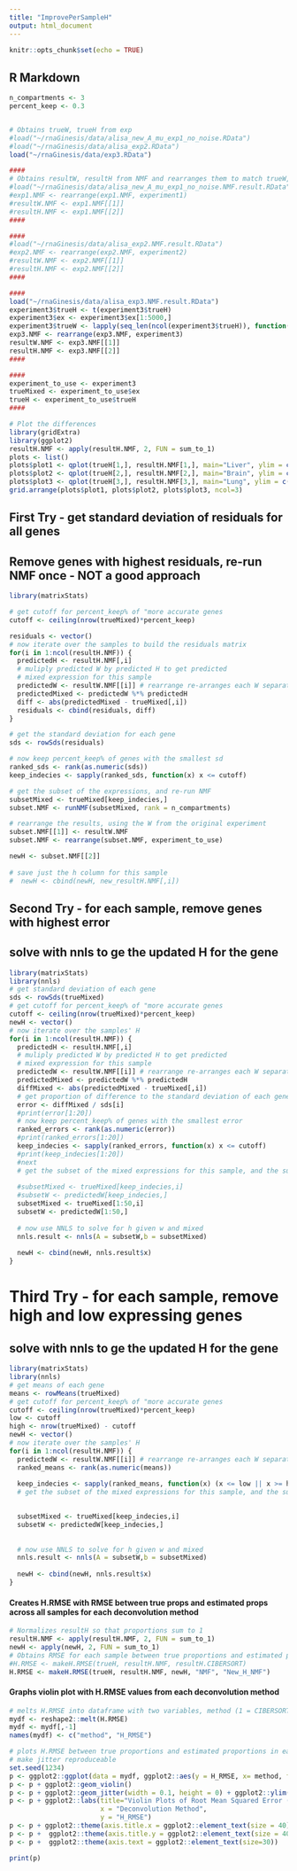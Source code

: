 ```yaml
---
title: "ImprovePerSampleH"
output: html_document
---
```


```r
knitr::opts_chunk$set(echo = TRUE)
```

## R Markdown
```r

n_compartments <- 3
percent_keep <- 0.3


# Obtains trueW, trueH from exp
#load("~/rnaGinesis/data/alisa_new_A_mu_exp1_no_noise.RData")
#load("~/rnaGinesis/data/alisa_exp2.RData")
load("~/rnaGinesis/data/exp3.RData")

####
# Obtains resultW, resultH from NMF and rearranges them to match trueW, trueH ordering
#load("~/rnaGinesis/data/alisa_new_A_mu_exp1_no_noise.NMF.result.RData")
#exp1.NMF <- rearrange(exp1.NMF, experiment1)
#resultW.NMF <- exp1.NMF[[1]]
#resultH.NMF <- exp1.NMF[[2]]
####

####
#load("~/rnaGinesis/data/alisa_exp2.NMF.result.RData")
#exp2.NMF <- rearrange(exp2.NMF, experiment2)
#resultW.NMF <- exp2.NMF[[1]]
#resultH.NMF <- exp2.NMF[[2]]
####

####
load("~/rnaGinesis/data/alisa_exp3.NMF.result.RData")
experiment3$trueH <- t(experiment3$trueH)
experiment3$ex <- experiment3$ex[1:5000,]
experiment3$trueW <- lapply(seq_len(ncol(experiment3$trueH)), function(X) experiment3$trueW[1:5000,])
exp3.NMF <- rearrange(exp3.NMF, experiment3)
resultW.NMF <- exp3.NMF[[1]]
resultH.NMF <- exp3.NMF[[2]]
####

####
experiment_to_use <- experiment3
trueMixed <- experiment_to_use$ex
trueH <- experiment_to_use$trueH
####

```

```r
# Plot the differences
library(gridExtra)
library(ggplot2)
resultH.NMF <- apply(resultH.NMF, 2, FUN = sum_to_1)
plots <- list()
plots$plot1 <- qplot(trueH[1,], resultH.NMF[1,], main="Liver", ylim = c(0, 1.0), color=I("blue"), alpha=I(0.1)) + theme(aspect.ratio = 0.8)
plots$plot2 <- qplot(trueH[2,], resultH.NMF[2,], main="Brain", ylim = c(0, 1.0), color=I("blue"), alpha=I(0.1))+ theme(aspect.ratio = 0.8)
plots$plot3 <- qplot(trueH[3,], resultH.NMF[3,], main="Lung", ylim = c(0, 1.0), color=I("blue"), alpha=I(0.1))+ theme(aspect.ratio = 0.8)
grid.arrange(plots$plot1, plots$plot2, plots$plot3, ncol=3)
```


## First Try - get standard deviation of residuals for all genes
## Remove genes with highest residuals, re-run NMF once - NOT a good approach
```r
library(matrixStats)

# get cutoff for percent_keep% of "more accurate genes
cutoff <- ceiling(nrow(trueMixed)*percent_keep)

residuals <- vector()
# now iterate over the samples to build the residuals matrix
for(i in 1:ncol(resultH.NMF)) { 
  predictedH <- resultH.NMF[,i]
  # muliply predicted W by predicted H to get predicted
  # mixed expression for this sample
  predictedW <- resultW.NMF[[i]] # rearrange re-arranges each W separately for each sample
  predictedMixed <- predictedW %*% predictedH
  diff <- abs(predictedMixed - trueMixed[,i])
  residuals <- cbind(residuals, diff)
}

# get the standard deviation for each gene
sds <- rowSds(residuals)

# now keep percent_keep% of genes with the smallest sd
ranked_sds <- rank(as.numeric(sds))
keep_indecies <- sapply(ranked_sds, function(x) x <= cutoff)

# get the subset of the expressions, and re-run NMF
subsetMixed <- trueMixed[keep_indecies,]
subset.NMF <- runNMF(subsetMixed, rank = n_compartments)

# rearrange the results, using the W from the original experiment
subset.NMF[[1]] <- resultW.NMF
subset.NMF <- rearrange(subset.NMF, experiment_to_use)

newH <- subset.NMF[[2]]
  
# save just the h column for this sample
#  newH <- cbind(newH, new_resultH.NMF[,i])

```

## Second Try - for each sample, remove genes with highest error
## solve with nnls to ge the updated H for the gene
```r

library(matrixStats)
library(nnls)
# get standard deviation of each gene
sds <- rowSds(trueMixed)
# get cutoff for percent_keep% of "more accurate genes
cutoff <- ceiling(nrow(trueMixed)*percent_keep)
newH <- vector()
# now iterate over the samples' H
for(i in 1:ncol(resultH.NMF)) { 
  predictedH <- resultH.NMF[,i]
  # muliply predicted W by predicted H to get predicted
  # mixed expression for this sample
  predictedW <- resultW.NMF[[i]] # rearrange re-arranges each W separately for each sample
  predictedMixed <- predictedW %*% predictedH
  diffMixed <- abs(predictedMixed - trueMixed[,i])
  # get proportion of difference to the standard deviation of each gene
  error <- diffMixed / sds[i]
  #print(error[1:20])
  # now keep percent_keep% of genes with the smallest error
  ranked_errors <- rank(as.numeric(error))
  #print(ranked_errors[1:20])
  keep_indecies <- sapply(ranked_errors, function(x) x <= cutoff)
  #print(keep_indecies[1:20])
  #next
  # get the subset of the mixed expressions for this sample, and the subset of the weights
  
  #subsetMixed <- trueMixed[keep_indecies,i]
  #subsetW <- predictedW[keep_indecies,]
  subsetMixed <- trueMixed[1:50,i]
  subsetW <- predictedW[1:50,]
  
  # now use NNLS to solve for h given w and mixed
  nnls.result <- nnls(A = subsetW,b = subsetMixed)
  
  newH <- cbind(newH, nnls.result$x)
}

```

# Third Try  - for each sample, remove high and low expressing genes
## solve with nnls to ge the updated H for the gene
```r
library(matrixStats)
library(nnls)
# get means of each gene
means <- rowMeans(trueMixed)
# get cutoff for percent_keep% of "more accurate genes
cutoff <- ceiling(nrow(trueMixed)*percent_keep)
low <- cutoff
high <- nrow(trueMixed) - cutoff
newH <- vector()
# now iterate over the samples' H
for(i in 1:ncol(resultH.NMF)) { 
  predictedW <- resultW.NMF[[i]] # rearrange re-arranges each W separately for each sample
  ranked_means <- rank(as.numeric(means))
  
  keep_indecies <- sapply(ranked_means, function(x) (x <= low || x >= high))
  # get the subset of the mixed expressions for this sample, and the subset of the weights

  
  subsetMixed <- trueMixed[keep_indecies,i]
  subsetW <- predictedW[keep_indecies,]
  
  
  # now use NNLS to solve for h given w and mixed
  nnls.result <- nnls(A = subsetW,b = subsetMixed)
  
  newH <- cbind(newH, nnls.result$x)
}


```

#### Creates H.RMSE with RMSE between true props and estimated props across all samples for each deconvolution method
```r
# Normalizes resultH so that proportions sum to 1
resultH.NMF <- apply(resultH.NMF, 2, FUN = sum_to_1)
newH <- apply(newH, 2, FUN = sum_to_1)
# Obtains RMSE for each sample between true proportions and estimated proportions for all deconvolution methods
#H.RMSE <- makeH.RMSE(trueH, resultH.NMF, resultH.CIBERSORT)
H.RMSE <- makeH.RMSE(trueH, resultH.NMF, newH, "NMF", "New_H_NMF")
```

#### Graphs violin plot with H.RMSE values from each deconvolution method
```r
# melts H.RMSE into dataframe with two variables, method (1 = CIBERSORT, 2 = NMF) and H.RMSE across all samples for each deconvolution method 
mydf <- reshape2::melt(H.RMSE)
mydf <- mydf[,-1]
names(mydf) <- c("method", "H_RMSE") 

# plots H.RMSE between true proportions and estimated proportions in each sample based on deconvolution method
# make jitter reproduceable
set.seed(1234)
p <- ggplot2::ggplot(data = mydf, ggplot2::aes(y = H_RMSE, x= method, fill = method))
p <- p + ggplot2::geom_violin()
p <- p + ggplot2::geom_jitter(width = 0.1, height = 0) + ggplot2::ylim(0,1) 
p <- p + ggplot2::labs(title="Violin Plots of Root Mean Squared Error (RMSE) for Proportions",
                       x = "Deconvolution Method",
                       y = "H_RMSE")
p <- p + ggplot2::theme(axis.title.x = ggplot2::element_text(size = 40)) 
p <- p +  ggplot2::theme(axis.title.y = ggplot2::element_text(size = 40)) 
p <- p +  ggplot2::theme(axis.text = ggplot2::element_text(size=30))

print(p)
```